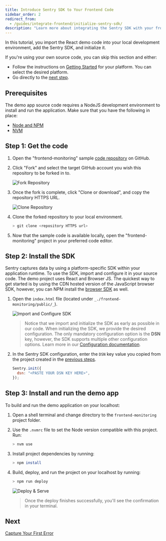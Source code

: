 ```yaml
---
title: Introduce Sentry SDK to Your Frontend Code
sidebar_order: 2
redirect_from:
  - /guides/integrate-frontend/initialize-sentry-sdk/
description: "Learn more about integrating the Sentry SDK with your frontend codebase."
---
```


In this tutorial, you import the React demo code into your local development environment, add the Sentry SDK, and initialize it.

<Note>

If you're using your own source code, you can skip this section and either:

- Follow the instructions on [Getting Started](/platforms/) for your platform. You can select the desired platform.
- Go directly to the [next step](/guides/integrate-frontend/generate-first-error/).

</Note>


## Prerequisites

The demo app source code requires a NodeJS development environment to install and run the application. Make sure that you have the following in place:

- [Node and NPM](https://nodejs.org/en/)
- [NVM](https://github.com/nvm-sh/nvm)

## Step 1: Get the code

1. Open the "frontend-monitoring" sample [code repository](https://github.com/sentry-tutorials/frontend-monitoring) on GitHub.

2. Click "Fork" and select the target GitHub account you wish this repository to be forked in to.

   ![Fork Repository](initialize-sentry-sdk-01.png)

3. Once the fork is complete, click "Clone or download", and copy the repository HTTPS URL.

   ![Clone Repository](initialize-sentry-sdk-02.png)

4. Clone the forked repository to your local environment.

   ```bash
   > git clone <repository HTTPS url>
   ```

5. Now that the sample code is available locally, open the "frontend-monitoring" project in your preferred code editor.

## Step 2: Install the SDK

Sentry captures data by using a platform-specific SDK within your application runtime. To use the SDK, import and configure it in your source code. The demo project uses React and Browser JS. The quickest way to get started is by using the CDN hosted version of the JavaScript browser SDK, however, you can NPM install the [browser SDK](/platforms/javascript/install/npm/) as well.

1. Open the `index.html` file (located under `_./frontend-monitoring/public/_`).

   ![Import and Configure SDK](initialize-sentry-sdk-03.png)

   > Notice that we import and initialize the SDK as early as possible in our code. When initializing the SDK, we provide the desired configuration. The only mandatory configuration option is the **DSN** key, however, the SDK supports multiple other configuration options. Learn more in our [Configuration documentation](/platforms/javascript/configuration/).

2. In the Sentry SDK configuration, enter the `DSN` key value you copied from the project created in the [previous steps](#step-1-get-the-code).

   ```javascript
   Sentry.init({
     dsn: "<PASTE YOUR DSN KEY HERE>",
   });
   ```

## Step 3: Install and run the demo app

To build and run the demo application on your localhost:

1. Open a shell terminal and change directory to the `frontend-monitoring` project folder.

2. Use the `.nvmrc` file to set the Node version compatible with this project. Run:

   ```bash
   > nvm use
   ```

3. Install project dependencies by running:

   ```bash
   > npm install
   ```

4. Build, deploy, and run the project on your localhost by running:

   ```bash
   > npm run deploy
   ```

   ![Deploy & Serve](initialize-sentry-sdk-04.png)

   > Once the deploy finishes successfully, you'll see the confirmation in your terminal.

## Next

[Capture Your First Error](/guides/integrate-frontend/generate-first-error/)
